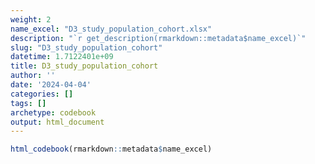 ```yaml
---
weight: 2
name_excel: "D3_study_population_cohort.xlsx"
description: "`r get_description(rmarkdown::metadata$name_excel)`"
slug: "D3_study_population_cohort"
datetime: 1.7122401e+09
title: D3_study_population_cohort
author: ''
date: '2024-04-04'
categories: []
tags: []
archetype: codebook
output: html_document
---
```


```r
html_codebook(rmarkdown::metadata$name_excel)
```
